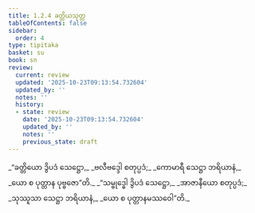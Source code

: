```yaml
---
title: 1.2.4 ခတ္တိယသုတ္တ
tableOfContents: false
sidebar:
  order: 4
type: tipitaka
basket: su
book: sn
review:
  current: review
  updated: '2025-10-23T09:13:54.732604'
  updated_by: ''
  notes: ''
  history:
  - state: review
    date: '2025-10-23T09:13:54.732604'
    updated_by: ''
    notes: ''
    previous_state: draft
---
```



<ReviewStatus review={frontmatter.review} showDetails={true} />

<HypothesisAnnotation frontmatter={frontmatter} />

<DynamicBreadcrumb />

<Division number="14" book="sn" e="ch" v="18" p="281">

<Paragraph number="49" type="verses" book="sn">
_“ခတ္တိယော ဒွိပဒံ သေဋ္ဌော,_  
_ဗလီဗဒ္ဒေါ စတုပ္ပဒံ;_  
_ကောမာရီ သေဋ္ဌာ ဘရိယာနံ,_  
_ယော စ ပုတ္တာန ပုဗ္ဗဇော”တိ._  

</Paragraph>

<Paragraph number="50" type="verses" book="sn">
_“သမ္ဗုဒ္ဓေါ ဒွိပဒံ သေဋ္ဌော,_  
_အာဇာနီယော စတုပ္ပဒံ;_  
_သုဿူသာ သေဋ္ဌာ ဘရိယာနံ,_  
_ယော စ ပုတ္တာနမဿဝေါ”တိ._
</Paragraph>
</Division>